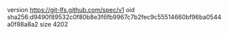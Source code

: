version https://git-lfs.github.com/spec/v1
oid sha256:d9490f89532c0f80b8e3f6fb9967c7b2fec9c55514660bf96ba0544a0f88a8a2
size 4202

